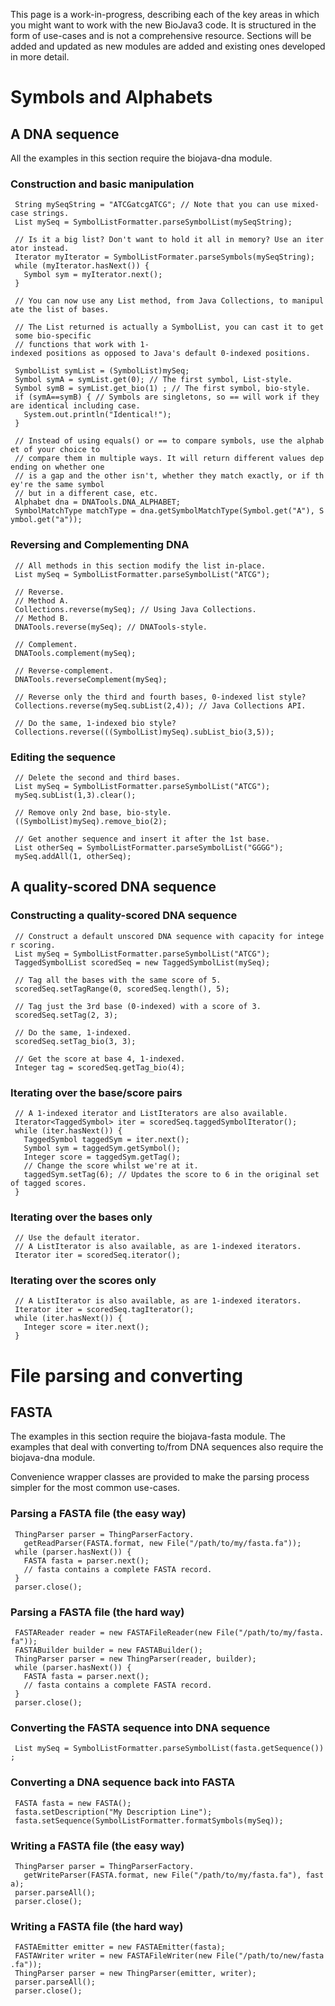 This page is a work-in-progress, describing each of the key areas in which you might want to work with the new BioJava3 code. It is structured in the form of use-cases and is not a comprehensive resource. Sections will be added and updated as new modules are added and existing ones developed in more detail.

= Symbols and Alphabets =

== A DNA sequence ==

All the examples in this section require the biojava-dna module.

=== Construction and basic manipulation ===
  
  String mySeqString = "ATCGatcgATCG"; // Note that you can use mixed-case strings.
  List<Symbol> mySeq = SymbolListFormatter.parseSymbolList(mySeqString);
  
  // Is it a big list? Don't want to hold it all in memory? Use an iterator instead.
  Iterator<Symbol> myIterator = SymbolListFormater.parseSymbols(mySeqString);
  while (myIterator.hasNext()) {
    Symbol sym = myIterator.next();
  }
   
  // You can now use any List method, from Java Collections, to manipulate the list of bases.
  
  // The List returned is actually a SymbolList, you can cast it to get some bio-specific
  // functions that work with 1-indexed positions as opposed to Java's default 0-indexed positions.
  
  SymbolList symList = (SymbolList)mySeq;  
  Symbol symA = symList.get(0); // The first symbol, List-style.
  Symbol symB = symList.get_bio(1) ; // The first symbol, bio-style. 
  if (symA==symB) { // Symbols are singletons, so == will work if they are identical including case.
    System.out.println("Identical!");
  }
  
  // Instead of using equals() or == to compare symbols, use the alphabet of your choice to
  // compare them in multiple ways. It will return different values depending on whether one
  // is a gap and the other isn't, whether they match exactly, or if they're the same symbol
  // but in a different case, etc.
  Alphabet dna = DNATools.DNA_ALPHABET;
  SymbolMatchType matchType = dna.getSymbolMatchType(Symbol.get("A"), Symbol.get("a"));

=== Reversing and Complementing DNA ===

  // All methods in this section modify the list in-place.
  List<Symbol> mySeq = SymbolListFormatter.parseSymbolList("ATCG");
  
  // Reverse.
  // Method A.
  Collections.reverse(mySeq); // Using Java Collections.
  // Method B.
  DNATools.reverse(mySeq); // DNATools-style.
  
  // Complement.
  DNATools.complement(mySeq);
  
  // Reverse-complement.
  DNATools.reverseComplement(mySeq);
    
  // Reverse only the third and fourth bases, 0-indexed list style?
  Collections.reverse(mySeq.subList(2,4)); // Java Collections API.
    
  // Do the same, 1-indexed bio style?
  Collections.reverse(((SymbolList)mySeq).subList_bio(3,5));

=== Editing the sequence ===

  // Delete the second and third bases.
  List<Symbol> mySeq = SymbolListFormatter.parseSymbolList("ATCG");
  mySeq.subList(1,3).clear();
  
  // Remove only 2nd base, bio-style.
  ((SymbolList)mySeq).remove_bio(2);
  
  // Get another sequence and insert it after the 1st base.
  List<Symbol> otherSeq = SymbolListFormatter.parseSymbolList("GGGG");
  mySeq.addAll(1, otherSeq);

== A quality-scored DNA sequence ==

=== Constructing a quality-scored DNA sequence ===

  // Construct a default unscored DNA sequence with capacity for integer scoring.
  List<Symbol> mySeq = SymbolListFormatter.parseSymbolList("ATCG");
  TaggedSymbolList<Integer> scoredSeq = new TaggedSymbolList<Integer>(mySeq);
  
  // Tag all the bases with the same score of 5.
  scoredSeq.setTagRange(0, scoredSeq.length(), 5);
  
  // Tag just the 3rd base (0-indexed) with a score of 3.
  scoredSeq.setTag(2, 3);
  
  // Do the same, 1-indexed.
  scoredSeq.setTag_bio(3, 3);
  
  // Get the score at base 4, 1-indexed.
  Integer tag = scoredSeq.getTag_bio(4);

=== Iterating over the base/score pairs ===

  // A 1-indexed iterator and ListIterators are also available.
  Iterator<TaggedSymbol<Integer>> iter = scoredSeq.taggedSymbolIterator();
  while (iter.hasNext()) {
    TaggedSymbol<Integer> taggedSym = iter.next();
    Symbol sym = taggedSym.getSymbol();
    Integer score = taggedSym.getTag();
    // Change the score whilst we're at it.
    taggedSym.setTag(6); // Updates the score to 6 in the original set of tagged scores.
  }

=== Iterating over the bases only ===

  // Use the default iterator.
  // A ListIterator is also available, as are 1-indexed iterators.
  Iterator<Symbol> iter = scoredSeq.iterator();

=== Iterating over the scores only ===

  // A ListIterator is also available, as are 1-indexed iterators.
  Iterator<Integer> iter = scoredSeq.tagIterator();
  while (iter.hasNext()) {
    Integer score = iter.next();
  }

= File parsing and converting =

== FASTA ==

The examples in this section require the biojava-fasta module. The examples that deal with converting to/from DNA sequences also require the biojava-dna module.

Convenience wrapper classes are provided to make the parsing process simpler for the most common use-cases.

=== Parsing a FASTA file (the easy way) ===

  ThingParser<FASTA> parser = ThingParserFactory.
    getReadParser(FASTA.format, new File("/path/to/my/fasta.fa"));
  while (parser.hasNext()) {
    FASTA fasta = parser.next(); 
    // fasta contains a complete FASTA record.
  }
  parser.close();

=== Parsing a FASTA file (the hard way) ===

  FASTAReader reader = new FASTAFileReader(new File("/path/to/my/fasta.fa"));
  FASTABuilder builder = new FASTABuilder();
  ThingParser<FASTA> parser = new ThingParser<FASTA>(reader, builder);
  while (parser.hasNext()) {
    FASTA fasta = parser.next(); 
    // fasta contains a complete FASTA record.
  }
  parser.close();

=== Converting the FASTA sequence into DNA sequence ===

  List<Symbol> mySeq = SymbolListFormatter.parseSymbolList(fasta.getSequence());

=== Converting a DNA sequence back into FASTA ===

  FASTA fasta = new FASTA();
  fasta.setDescription("My Description Line");
  fasta.setSequence(SymbolListFormatter.formatSymbols(mySeq));

=== Writing a FASTA file (the easy way) ===

  ThingParser<FASTA> parser = ThingParserFactory.
    getWriteParser(FASTA.format, new File("/path/to/my/fasta.fa"), fasta);
  parser.parseAll();
  parser.close();

=== Writing a FASTA file (the hard way) ===

  FASTAEmitter emitter = new FASTAEmitter(fasta);
  FASTAWriter writer = new FASTAFileWriter(new File("/path/to/new/fasta.fa"));
  ThingParser<FASTA> parser = new ThingParser<FASTA>(emitter, writer);
  parser.parseAll();
  parser.close();